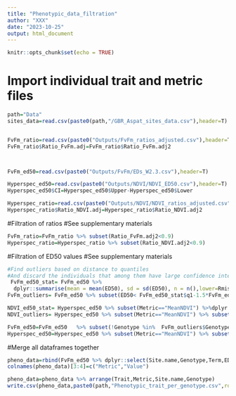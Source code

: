 ```yaml
---
title: "Phenotypic_data_filtration"
author: "XXX"
date: "2023-10-25"
output: html_document
---
```


```r
knitr::opts_chunk$set(echo = TRUE)
```

# Import individual trait and metric files  
```r
path="Data"
sites_data=read.csv(paste0(path,"/GBR_Aspat_sites_data.csv"),header=T)


FvFm_ratio=read.csv(paste0("Outputs/FvFm_ratios_adjusted.csv"),header=T)
FvFm_ratio$Ratio_FvFm.adj=FvFm_ratio$Ratio_FvFm.adj2



FvFm_ed50=read.csv(paste0("Outputs/FvFm/EDs_W2.3.csv"),header=T)

Hyperspec_ed50=read.csv(paste0("Outputs/NDVI/NDVI_ED50.csv"),header=T)
Hyperspec_ed50$CI=Hyperspec_ed50$Upper-Hyperspec_ed50$Lower

Hyperspec_ratio=read.csv(paste0("Outputs/NDVI/NDVI_ratios_adjusted.csv"),header=T)
Hyperspec_ratio$Ratio_NDVI.adj=Hyperspec_ratio$Ratio_NDVI.adj2
```

#Filtration of ratios
#See supplementary materials  
```r
FvFm_ratio=FvFm_ratio %>% subset(Ratio_FvFm.adj2<0.9)
Hyperspec_ratio=Hyperspec_ratio %>% subset(Ratio_NDVI.adj2<0.9)
```


#Filtration of ED50 values 
#See supplementary materials 
```r
#Find outliers based on distance to quantiles
#And discard the individuals that among them have large confidence intervals 
 FvFm_ed50_stat= FvFm_ed50 %>%
  dplyr::summarise(mean = mean(ED50), sd = sd(ED50), n = n(),lower=Rmisc::CI(ED50, ci=0.95)[3],upper=Rmisc::CI(ED50, ci=0.95)[1],q1=quantile(ED50)[2],q3=quantile(ED50)[4],median=median(ED50),IQ=q3-q1,min=q1-1.5*IQ,max=q3+1.5*IQ)
FvFm_outliers= FvFm_ed50 %>% subset(ED50< FvFm_ed50_stat$q1-1.5*FvFm_ed50_stat$IQ | ED50>FvFm_ed50_stat$q3+1.5*FvFm_ed50_stat$IQ |is.na(CI)) %>% subset(CI>10 | is.na(CI))

NDVI_ed50_stat= Hyperspec_ed50 %>% subset(Metric=="MeanNDVI") %>%dplyr::summarise(mean = mean(ED50), sd = sd(ED50), n = n(),lower=Rmisc::CI(ED50, ci=0.95)[3],upper=Rmisc::CI(ED50, ci=0.95)[1],q1=quantile(ED50)[2],q3=quantile(ED50)[4],median=median(ED50),IQ=q3-q1,min=q1-1.5*IQ,max=q3+1.5*IQ)
NDVI_outliers= Hyperspec_ed50 %>% subset(Metric=="MeanNDVI") %>% subset(ED50< NDVI_ed50_stat$q1-1.5*NDVI_ed50_stat$IQ | ED50>NDVI_ed50_stat$q3+1.5*NDVI_ed50_stat$IQ |is.na(CI)) %>% subset(CI>10 | is.na(CI))

FvFm_ed50=FvFm_ed50   %>% subset(!Genotype %in%  FvFm_outliers$Genotype)
Hyperspec_ed50=Hyperspec_ed50 %>% subset(Metric=="MeanNDVI") %>% subset(!Genotype %in%  NDVI_outliers$Genotype)
```

#Merge all dataframes together 
```r
pheno_data=rbind(FvFm_ed50 %>% dplyr::select(Site.name,Genotype,Term,ED50,CI) %>% mutate(Trait="FvFm"),Hyperspec_ed50 %>% dplyr::select(Site.name,Genotype,ED50,CI) %>% mutate(Trait="NDVI",Term="ED50"),FvFm_ratio %>% mutate(ED50=Ratio_FvFm.adj,CI=NA) %>% dplyr::select(Site.name,Genotype,ED50,CI) %>% mutate(Trait="FvFm",Term="Ratio"),Hyperspec_ratio %>% mutate(ED50=Ratio_NDVI.adj,CI=NA) %>% dplyr::select(Site.name,Genotype,ED50,CI) %>% mutate(Trait="NDVI",Term="Ratio"))
colnames(pheno_data)[3:4]=c("Metric","Value")

pheno_data=pheno_data %>% arrange(Trait,Metric,Site.name,Genotype)
write.csv(pheno_data,paste0(path,"Phenotypic_trait_per_genotype.csv",row.names=F))
```

